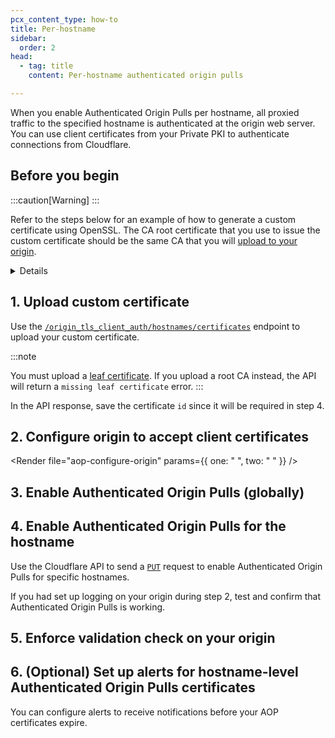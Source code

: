 ```yaml
---
pcx_content_type: how-to
title: Per-hostname
sidebar:
  order: 2
head:
  - tag: title
    content: Per-hostname authenticated origin pulls

---
```



When you enable Authenticated Origin Pulls per hostname, all proxied traffic to the specified hostname is authenticated at the origin web server. You can use client certificates from your Private PKI to authenticate connections from Cloudflare.

## Before you begin

:::caution[Warning]
 <Render file="aop-per-hostname-cert-requirement" />
:::

Refer to the steps below for an example of how to generate a custom certificate using OpenSSL. The CA root certificate that you use to issue the custom certificate should be the same CA that you will [upload to your origin](#2-configure-origin-to-accept-client-certificates).

<Details header="OpenSSL example">
<Render file="custom-cert-openssl-commands" />
</Details>

## 1. Upload custom certificate

Use the [`/origin_tls_client_auth/hostnames/certificates`](/api/operations/per-hostname-authenticated-origin-pull-upload-a-hostname-client-certificate) endpoint to upload your custom certificate.

:::note

You must upload a [leaf certificate](/ssl/concepts/#chain-of-trust). If you upload a root CA instead, the API will return a `missing leaf certificate` error.
:::

<Render file="aop-per-hostname-upload-cert" />

In the API response, save the certificate `id` since it will be required in step 4.

## 2. Configure origin to accept client certificates

<Render file="aop-configure-origin" params={{ one: " ", two: " " }} />

## 3. Enable Authenticated Origin Pulls (globally)

<Render file="aop-enable-feature" />

## 4. Enable Authenticated Origin Pulls for the hostname

Use the Cloudflare API to send a [`PUT`](/api/operations/per-hostname-authenticated-origin-pull-enable-or-disable-a-hostname-for-client-authentication) request to enable Authenticated Origin Pulls for specific hostnames.

If you had set up logging on your origin during step 2, test and confirm that Authenticated Origin Pulls is working.

## 5. Enforce validation check on your origin

<Render file="aop-enforce-validation" />

## 6. (Optional) Set up alerts for hostname-level Authenticated Origin Pulls certificates

You can configure alerts to receive notifications before your AOP certificates expire.

<AvailableNotifications product="SSL/TLS" notificationFilter="Hostname-level Authenticated Origin Pulls Certificate Expiration Alert" />

<Render file="get-started" product="notifications" />

